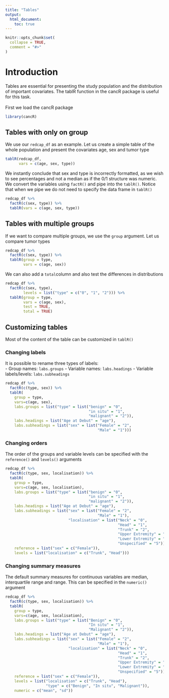 ```yaml
---
title: "Tables"
output:
  html_document:
    toc: true
---
```


```r
knitr::opts_chunk$set(
  collapse = TRUE,
  comment = "#>"
)
```

# Introduction

Tables are essential for presenting the study population and the distribution of important covariates. The tablR function in the cancR package is useful for this task.\
\
First we load the cancR package

```r
library(cancR)
```

## Tables with only on group

We use our `redcap_df` as an example. Let us create a simple table of the whole population and present the covariates age, sex and tumor type

```r
tablR(redcap_df,
      vars = c(age, sex, type))
```

We instantly conclude that sex and type is incorrectly formatted, as we wish to see percentages and not a median as if the 0/1 structure was numeric. We convert the variables using `factR()` and pipe into the `tablR()`. Notice that when we pipe we do not need to specify the data frame in `tablR()`

```r
redcap_df %>% 
  factR(c(sex, type)) %>% 
  tablR(vars = c(age, sex, type))
```

## Tables with multiple groups

If we want to compare multiple groups, we use the `group` argument. Let us compare tumor types

```r
redcap_df %>% 
  factR(c(sex, type)) %>% 
  tablR(group = type,
        vars = c(age, sex))
```

We can also add a `total`column and also test the differences in distributions

```r
redcap_df %>% 
  factR(c(sex, type),
        levels = list("type" = c("0", "1", "2"))) %>% 
  tablR(group = type,
        vars = c(age, sex),
        test = TRUE,
        total = TRUE)
```

## Customizing tables

Most of the content of the table can be customized in `tablR()`

### Changing labels

It is possible to rename three types of labels:\
- Group names: `labs.groups`
- Variable names: `labs.headings`
- Variable labels/levels: `labs.subheadings`


```r
redcap_df %>%
  factR(c(type, sex)) %>%
  tablR(
    group = type,
    vars=c(age, sex),
    labs.groups = list("type" = list("benign" = "0",
                                     "in situ" = "1",
                                     "malignant" = "2")),
    labs.headings = list("Age at Debut" = "age"),
    labs.subheadings = list("sex" = list("Female" = "2",
                                         "Male" = "1")))
```

### Changing orders

The order of the groups and variable levels can be specified with the `reference()` and `levels()` arguments

```r
redcap_df %>%
  factR(c(type, sex, localisation)) %>%
  tablR(
    group = type,
    vars=c(age, sex, localisation),
    labs.groups = list("type" = list("benign" = "0",
                                     "in situ" = "1",
                                     "malignant" = "2")),
    labs.headings = list("Age at Debut" = "age"),
    labs.subheadings = list("sex" = list("Female" = "2",
                                         "Male" = "1"),
                            "localisation" = list("Neck" = "0",
                                                  "Head" = "1",
                                                  "Trunk" = "2",
                                                  "Upper Extremity" = "3",
                                                  "Lower Extremity" = "4",
                                                  "Unspecified" = "5")),
    reference = list("sex" = c("Female")),
    levels = list("localisation" = c("Trunk", "Head")))
```

### Changing summary measures

The default summary measures for continuous variables are median, interquartile range and range. This can be specified in the `numeric()` argument

```r
redcap_df %>%
  factR(c(type, sex, localisation)) %>%
  tablR(
    group = type,
    vars=c(age, sex, localisation),
    labs.groups = list("type" = list("Benign" = "0",
                                     "In situ" = "1",
                                     "Malignant" = "2")),
    labs.headings = list("Age at Debut" = "age"),
    labs.subheadings = list("sex" = list("Female" = "2",
                                         "Male" = "1"),
                            "localisation" = list("Neck" = "0",
                                                  "Head" = "1",
                                                  "Trunk" = "2",
                                                  "Upper Extremity" = "3",
                                                  "Lower Extremity" = "4",
                                                  "Unspecified" = "5")),
    reference = list("sex" = c("Female")),
    levels = list("localisation" = c("Trunk", "Head"),
                  "type" = c("Benign", "In situ", "Malignant")),
    numeric = c("mean", "sd"))
```

